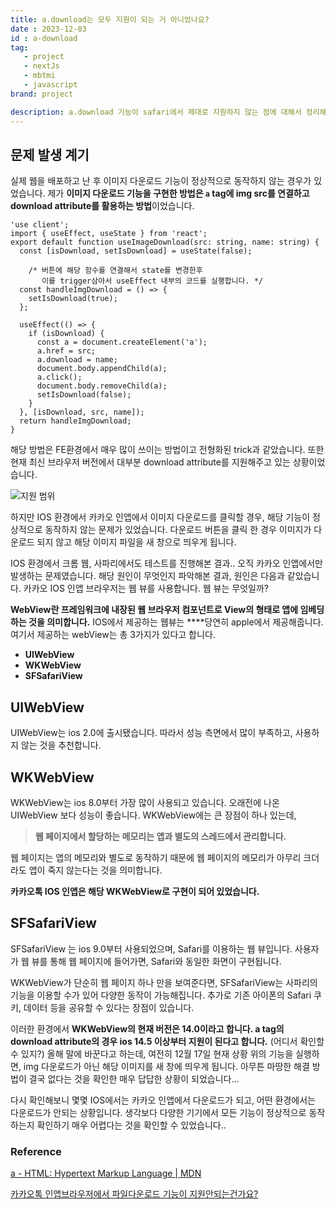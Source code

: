 ```yaml
---
title: a.download는 모두 지원이 되는 거 아니었나요?
date : 2023-12-03
id : a-download
tag: 
   - project
   - nextJs
   - mbtmi
   - javascript
brand: project

description: a.download 기능이 safari에서 제대로 지원하지 않는 점에 대해서 정리해보았습니다.
---
```


## 문제 발생 계기

실제 웹을 배포하고 난 후 이미지 다운로드 기능이 정상적으로 동작하지 않는 경우가 있었습니다. 제가 **이미지 다운로드 기능을 구현한 방법은 `a` tag에 img src를 연결하고 download attribute를 활용하는 방법**이었습니다. 

```tsx
'use client';
import { useEffect, useState } from 'react';
export default function useImageDownload(src: string, name: string) {
  const [isDownload, setIsDownload] = useState(false);

	/* 버튼에 해당 함수를 연결해서 state를 변경한후 
	   이를 trigger삼아서 useEffect 내부의 코드를 실행합니다. */
  const handleImgDownload = () => {
    setIsDownload(true);
  };

  useEffect(() => {
    if (isDownload) {
      const a = document.createElement('a');
      a.href = src;
      a.download = name;
      document.body.appendChild(a);
      a.click();
      document.body.removeChild(a);
      setIsDownload(false);
    }
  }, [isDownload, src, name]);
  return handleImgDownload;
}
```

해당 방법은 FE환경에서 매우 많이 쓰이는 방법이고 전형화된 trick과 같았습니다.  또한 현재 최신 브라우저 버전에서 대부분 download attribute를 지원해주고 있는 상황이었습니다. 

![지원 범위](/images/a-download/Untitled.png)

하지만 IOS 환경에서 카카오 인앱에서 이미지 다운로드를 클릭할 경우, 해당 기능이 정상적으로 동작하지 않는 문제가 있었습니다. 다운로드 버튼을 클릭 한 경우 이미지가 다운로드 되지 않고 해당 이미지 파일을 새 창으로 띄우게 됩니다. 

IOS 환경에서 크롬 웹, 사파리에서도 테스트를 진행해본 결과.. 오직 카카오 인앱에서만 발생하는 문제였습니다. 해당 원인이 무엇인지 파악해본 결과, 원인은 다음과 같았습니다.  카카오 IOS 인앱 브라우저는 웹 뷰를 사용합니다. 웹 뷰는 무엇일까? 

**WebView란 프레임워크에 내장된 웹 브라우저 컴포넌트로 View의 형태로 앱에 임베딩하는 것을 의미합니다.** IOS에서 제공하는 웹뷰는 ****당연히 apple에서 제공해줍니다. 여기서 제공하는 webView는 총 3가지가 있다고 합니다. 

- **UIWebView**
- **WKWebView**
- **SFSafariView**

## UIWebView

UIWebView는 ios 2.0에 출시됐습니다. 따라서 성능 측면에서 많이 부족하고, 사용하지 않는 것을 추천합니다.

## WKWebView

WKWebView는 ios 8.0부터 가장 많이 사용되고 있습니다.  오래전에 나온 UIWebView 보다 성능이 좋습니다. WKWebView에는 큰 장점이 하나 있는데,

> **웹 페이지에서 할당하는 메모리는 앱과 별도의 스레드에서 관리합니다.**
> 

 웹 페이지는 앱의 메모리와 별도로 동작하기 때문에 웹 페이지의 메모리가 아무리 크더라도 앱이 죽지 않는다는 것을 의미합니다.

**카카오톡 IOS 인앱은 해당 WKWebView로 구현이 되어 있었습니다.**

## SFSafariView

SFSafariView 는 ios 9.0부터 사용되었으며, Safari를 이용하는 웹 뷰입니다. 사용자가 웹 뷰를 통해 웹 페이지에 들어가면, Safari와 동일한 화면이 구현됩니다.

WKWebView가 단순히 웹 페이지 하나 만을 보여준다면, SFSafariView는 사파리의 기능을 이용할 수가 있어 다양한 동작이 가능해집니다. 추가로 기존 아이폰의 Safari 쿠키, 데이터 등을 공유할 수 있다는 장점이 있습니다. 

이러한 환경에서 **WKWebView의 현재 버전은 14.0이라고 합니다. a tag의 download attribute의 경우 ios 14.5 이상부터 지원이 된다고 합니다.** (어디서 확인할 수 있지?) 올해 말에 바꾼다고 하는데, 여전히 12월 17일 현재 상황 위의 기능을 실행하면, img 다운로드가 아닌 해당 이미지를 새 창에 띄우게 됩니다. 아무튼 마땅한 해결 방법이 결국 없다는 것을 확인한 매우 답답한 상황이 되었습니다… 

다시 확인해보니 몇몇 IOS에서는 카카오 인앱에서 다운로드가 되고, 어떤 환경에서는 다운로드가 안되는 상황입니다. 생각보다 다양한 기기에서 모든 기능이 정상적으로 동작하는지 확인하기 매우 어렵다는 것을 확인할 수 있었습니다.. 

### Reference

[a - HTML: Hypertext Markup Language | MDN](https://developer.mozilla.org/ko/docs/Web/HTML/Element/a#브라우저_호환성)

[카카오톡 인앱브라우저에서 파일다운로드 기능이 지원안되는건가요?](https://devtalk.kakao.com/t/topic/128291/6)